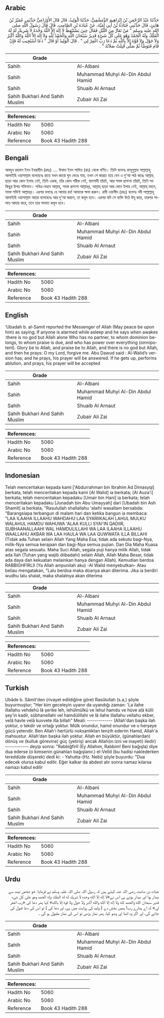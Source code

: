 ## Arabic


<div dir="rtl" lang="ar" style={{fontSize:'larger',backgroundColor:'#f8f9fa',padding:20}}>
حَدَّثَنَا عَبْدُ الرَّحْمَنِ بْنُ إِبْرَاهِيمَ الدِّمَشْقِيُّ، حَدَّثَنَا الْوَلِيدُ، قَالَ قَالَ الأَوْزَاعِيُّ حَدَّثَنِي عُمَيْرُ بْنُ هَانِئٍ، قَالَ حَدَّثَنِي جُنَادَةُ بْنُ أَبِي أُمَيَّةَ، عَنْ عُبَادَةَ بْنِ الصَّامِتِ، قَالَ قَالَ رَسُولُ اللَّهِ صلى الله عليه وسلم ‏"‏ مَنْ تَعَارَّ مِنَ اللَّيْلِ فَقَالَ حِينَ يَسْتَيْقِظُ لاَ إِلَهَ إِلاَّ اللَّهُ وَحْدَهُ لاَ شَرِيكَ لَهُ لَهُ الْمُلْكُ وَلَهُ الْحَمْدُ وَهُوَ عَلَى كُلِّ شَىْءٍ قَدِيرٌ سُبْحَانَ اللَّهِ وَالْحَمْدُ لِلَّهِ وَلاَ إِلَهَ إِلاَّ اللَّهُ وَاللَّهُ أَكْبَرُ وَلاَ حَوْلَ وَلاَ قُوَّةَ إِلاَّ بِاللَّهِ ثُمَّ دَعَا رَبِّ اغْفِرْ لِي ‏"‏ ‏.‏ قَالَ الْوَلِيدُ أَوْ قَالَ ‏"‏ دَعَا اسْتُجِيبَ لَهُ فَإِنْ قَامَ فَتَوَضَّأَ ثُمَّ صَلَّى قُبِلَتْ صَلاَتُهُ ‏"‏ ‏.‏
</div>
<div style={{backgroundColor:'#f8f9fa',padding:20, marginBottom: 10}}><table> <thead> <tr> <th>Grade</th> <th></th> </tr> </thead> <tbody> <tr><td>Sahih</td><td>Al-Albani</td></tr><tr><td>Sahih</td><td>Muhammad Muhyi Al-Din Abdul Hamid</td></tr><tr><td>Sahih</td><td>Shuaib Al Arnaut</td></tr><tr><td>Sahih Bukhari And Sahih Muslim</td><td>Zubair Ali Zai</td></tr></tbody></table><table> <thead> <tr> <th>References:</th> <th></th> </tr> </thead> <tbody><tr><td>Hadith No</td><td>5060</td></tr><tr><td>Arabic No</td><td>5060</td></tr><tr><td>Reference</td><td>Book 43 Hadith 288</td></tr></tbody></table></div>

## Bengali


<div dir="ltr" lang="bn" style={{fontSize:'larger',backgroundColor:'#f8f9fa',padding:20}}>
আবদুব রহমান ইবন ইবরাহীম (রহঃ) .... উবাদা ইবন সামিত (রাঃ) থেকে বর্ণিত। তিনি বলেনঃ রাসূলুল্লাহ সাল্লাল্লাহু আলাইহি ওয়াসাল্লাম বলেছেনঃ রাতে যখন কারো ঘুম ভেঙে যায়, তখন সে জাগ্রত হয়ে যেন এ দু'আ পাঠ করেঃ আল্লাহ্‌ ছাড়া আর কোন ইলাহ নেই, তিনি একক, তাঁর কোন শরীক নেই, বাদশাহী তাঁরই, আর সমস্ত প্রশংসা তাঁরই, তিনি সব কিছুর উপর শক্তিমান। পবিত্র-মহান আল্লাহ্‌, সমস্ত প্রশংসা আল্লাহ্‌র, আল্লাহ্‌ ছাড়া আর কোন ইলাহ নেই, আল্লাহ্‌ মহান, সমস্ত শক্তিই আল্লাহ্‌র। এরপর বলবেঃ হে আমার রব! আমাকে ক্ষমা করুন। রাবী ওয়ালীদ (রহঃ) বলেনঃ নবী সাল্লাল্লাহু আলাইহি ওয়াসাল্লাম আরো বলেছেনঃ আর দু'আ করলে, তা কবূল হবে। এরপর যদি সে ব্যক্তি উঠে উযূ করে, তারপর সালাত আদায় করে, তবে তার সালাত কবূল হবে।
</div>
<div style={{backgroundColor:'#f8f9fa',padding:20, marginBottom: 10}}><table> <thead> <tr> <th>Grade</th> <th></th> </tr> </thead> <tbody> <tr><td>Sahih</td><td>Al-Albani</td></tr><tr><td>Sahih</td><td>Muhammad Muhyi Al-Din Abdul Hamid</td></tr><tr><td>Sahih</td><td>Shuaib Al Arnaut</td></tr><tr><td>Sahih Bukhari And Sahih Muslim</td><td>Zubair Ali Zai</td></tr></tbody></table><table> <thead> <tr> <th>References:</th> <th></th> </tr> </thead> <tbody><tr><td>Hadith No</td><td>5060</td></tr><tr><td>Arabic No</td><td>5060</td></tr><tr><td>Reference</td><td>Book 43 Hadith 288</td></tr></tbody></table></div>

## English


<div dir="ltr" lang="en" style={{fontSize:'larger',backgroundColor:'#f8f9fa',padding:20}}>
‘Ubadah b. al-Samit reported the Messenger of Allah (May peace be upon him) as saying; If anyone is alarmed while asleep and he says when awakes :there is no god but Allah alone Who has no partner, to whom dominion belongs, to whom praise is due, and who has power over everything (omnipotent). Glory be to Allah, and praise be to Allah, and there is no god but Allah, and then he prays: O my Lord, forgive me. Abu Dawud said : Al-Walid’s version has; and he prays, his prayer will be answered. If he gets up, performs ablution, and prays, his prayer will be accepted
</div>
<div style={{backgroundColor:'#f8f9fa',padding:20, marginBottom: 10}}><table> <thead> <tr> <th>Grade</th> <th></th> </tr> </thead> <tbody> <tr><td>Sahih</td><td>Al-Albani</td></tr><tr><td>Sahih</td><td>Muhammad Muhyi Al-Din Abdul Hamid</td></tr><tr><td>Sahih</td><td>Shuaib Al Arnaut</td></tr><tr><td>Sahih Bukhari And Sahih Muslim</td><td>Zubair Ali Zai</td></tr></tbody></table><table> <thead> <tr> <th>References:</th> <th></th> </tr> </thead> <tbody><tr><td>Hadith No</td><td>5060</td></tr><tr><td>Arabic No</td><td>5060</td></tr><tr><td>Reference</td><td>Book 43 Hadith 288</td></tr></tbody></table></div>

## Indonesian


<div dir="ltr" lang="id" style={{fontSize:'larger',backgroundColor:'#f8f9fa',padding:20}}>
Telah menceritakan kepada kami ['Abdurrahman bin Ibrahim Ad Dimasyqi] berkata, telah menceritakan kepada kami [Al Walid] ia berkata; [Al Auza'i] berkata; telah menceritakan kepadaku [Umair bin Hani] ia berkata; telah menceritakan kepadaku [Junadah bin Abu Umayyah] dari [Ubadah bin Ash Shamit] ia berkata, "Rasulullah shallallahu 'alaihi wasallam bersabda: "Barangsiapa terbangun di malam hari dan ketika bangun ia membaca: "LAA ILAAHA ILLAAHU WAHDAHU LAA SYARIIKALAH LAHUL MULKU WALAHUL HAMDU WAHUWA 'ALAA KULLI SYAI'IN QADIIR, SUBHAANALLAAHI WAL HAMDULILLAHI WA LAA ILAAHA ILLAAHU WAALLAHU AKBAR WA LAA HAULA WA LAA QUWWATA ILLA BILLAHI (Tidak ada Tuhan selain Allah Yang Maha Esa, tidak ada sekutu bagi-Nya, milik-Nya semua kerajaan dan bagi-Nya semua pujian. Dan Dia Maha Kuasa atas segala sesuatu. Maha Suci Allah, segala puji hanya milik Allah, tidak ada Ilah (Tuhan yang wajib diibadahi) selain Allah, Allah Maha Besar, tidak ada daya dan kekuatan melainkan hanya dengan Allah). Kemudian berdoa RABBIGHFIRLII (Ya Allah ampunilah aku) -Al Walid menyebutkan- Atau beliau mengatakan, "Lalu berdoa maka doanya akan diterima. Jika ia berdiri wudhu lalu shalat, maka shalatnya akan diterima
</div>
<div style={{backgroundColor:'#f8f9fa',padding:20, marginBottom: 10}}><table> <thead> <tr> <th>Grade</th> <th></th> </tr> </thead> <tbody> <tr><td>Sahih</td><td>Al-Albani</td></tr><tr><td>Sahih</td><td>Muhammad Muhyi Al-Din Abdul Hamid</td></tr><tr><td>Sahih</td><td>Shuaib Al Arnaut</td></tr><tr><td>Sahih Bukhari And Sahih Muslim</td><td>Zubair Ali Zai</td></tr></tbody></table><table> <thead> <tr> <th>References:</th> <th></th> </tr> </thead> <tbody><tr><td>Hadith No</td><td>5060</td></tr><tr><td>Arabic No</td><td>5060</td></tr><tr><td>Reference</td><td>Book 43 Hadith 288</td></tr></tbody></table></div>

## Turkish


<div dir="ltr" lang="tr" style={{fontSize:'larger',backgroundColor:'#f8f9fa',padding:20}}>
Ubâde b. Sâmit'den (rivayet edildiğine göre) Rasûlullah (s.a,) şöyle buyurmuştur; "Her kim geceleyin uyanır da uyandığı zaman: 'La ilahe illallahu vehdehû lâ şerike leh, lehülmülkü ve lehul hamdu ve hüve alâ külli şey'in kadir, sübhanellahi vel hamdülillahi ve lâ ilahe illallahu vellahu ekber, velâ havle velâ kuvvete illa billah" Meali: ------------- (Allah'dan başka ilah yoktur, o tekdir ve ortağı yoktur. Mülk onundur, hamd onundur ve o herşeye gücü yetendir. Ben Allah'ı hertürlü noksanlıktan tenzih ederim Hamd, Allah'a mahsustur. Allah'dan başka ilah yoktur. Allah en büyüktür, (günahlardan) dönüş ve (kulluk görevine) güç (yetiriş) ancak Allah(ın izni ve inayeti) iledir) ------------ deyip sonra: "Rabbiğfirlî (Ey Allahım, Rabbim! Beni bağışla) diye dua ederse (o kimsenin günahları bağışlanır.) el-Velîd (bu hadisi naklederken tereddüde düşerek) dedi ki: - Yahutta-(Hz. Nebi) şöyle buyurdu: "Dua edecek olursa kabul edilir. Eğer kalkar da abdest alır sonra namaz kılarsa namazı kabul edilir
</div>
<div style={{backgroundColor:'#f8f9fa',padding:20, marginBottom: 10}}><table> <thead> <tr> <th>Grade</th> <th></th> </tr> </thead> <tbody> <tr><td>Sahih</td><td>Al-Albani</td></tr><tr><td>Sahih</td><td>Muhammad Muhyi Al-Din Abdul Hamid</td></tr><tr><td>Sahih</td><td>Shuaib Al Arnaut</td></tr><tr><td>Sahih Bukhari And Sahih Muslim</td><td>Zubair Ali Zai</td></tr></tbody></table><table> <thead> <tr> <th>References:</th> <th></th> </tr> </thead> <tbody><tr><td>Hadith No</td><td>5060</td></tr><tr><td>Arabic No</td><td>5060</td></tr><tr><td>Reference</td><td>Book 43 Hadith 288</td></tr></tbody></table></div>

## Urdu


<div dir="rtl" lang="ur" style={{fontSize:'larger',backgroundColor:'#f8f9fa',padding:20}}>
عبادہ بن صامت رضی اللہ عنہ کہتے ہیں کہ رسول اللہ صلی اللہ علیہ وسلم نے فرمایا: جو شخص نیند سے بیدار ہوا اور بیدار ہوتے ہی اس نے«لا إله إلا الله وحده لا شريك له له الملك وله الحمد وهو على كل شىء قدير سبحان الله والحمد لله ولا إله إلا الله والله أكبر ولا حول ولا قوة إلا بالله» کہا پھر دعا کی «رب اغفر لي» کہ اے ہمارے رب! ہمیں بخش دے ( ولید کی روایت میں ہے، اور دعا کی ) تو اس کی دعا قبول کی جائے گی، اور اگر وہ اٹھا اور وضو کیا، پھر نماز پڑھی تو اس کی نماز مقبول ہو گی ۔
</div>
<div style={{backgroundColor:'#f8f9fa',padding:20, marginBottom: 10}}><table> <thead> <tr> <th>Grade</th> <th></th> </tr> </thead> <tbody> <tr><td>Sahih</td><td>Al-Albani</td></tr><tr><td>Sahih</td><td>Muhammad Muhyi Al-Din Abdul Hamid</td></tr><tr><td>Sahih</td><td>Shuaib Al Arnaut</td></tr><tr><td>Sahih Bukhari And Sahih Muslim</td><td>Zubair Ali Zai</td></tr></tbody></table><table> <thead> <tr> <th>References:</th> <th></th> </tr> </thead> <tbody><tr><td>Hadith No</td><td>5060</td></tr><tr><td>Arabic No</td><td>5060</td></tr><tr><td>Reference</td><td>Book 43 Hadith 288</td></tr></tbody></table></div>